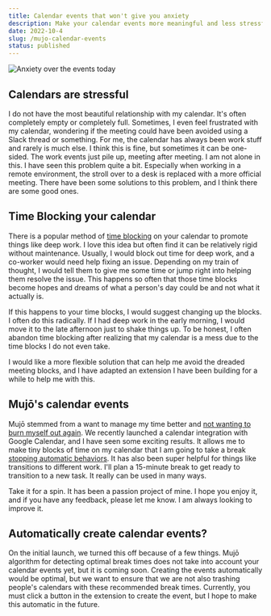 ```yaml
---
title: Calendar events that won't give you anxiety
description: Make your calendar events more meaningful and less stressful using Mujō.
date: 2022-10-4
slug: /mujo-calendar-events
status: published
---
```



![Anxiety over the events today](./calendar.png)

## Calendars are stressful

I do not have the most beautiful relationship with my calendar. It's often completely empty or completely full. Sometimes, I even feel frustrated with my calendar, wondering if the meeting could have been avoided using a Slack thread or something. For me, the calendar has always been work stuff and rarely is much else. I think this is fine, but sometimes it can be one-sided. The work events just pile up, meeting after meeting. I am not alone in this. I have seen this problem quite a bit. Especially when working in a remote environment, the stroll over to a desk is replaced with a more official meeting. There have been some solutions to this problem, and I think there are some good ones.

## Time Blocking your calendar

There is a popular method of [time blocking](https://todoist.com/productivity-methods/time-blocking) on your calendar to promote things like deep work. I love this idea but often find it can be relatively rigid without maintenance. Usually, I would block out time for deep work, and a co-worker would need help fixing an issue. Depending on my train of thought, I would tell them to give me some time or jump right into helping them resolve the issue. This happens so often that those time blocks become hopes and dreams of what a person's day could be and not what it actually is.

If this happens to your time blocks, I would suggest changing up the blocks. I often do this radically. If I had deep work in the early morning, I would move it to the late afternoon just to shake things up. To be honest, I often abandon time blocking after realizing that my calendar is a mess due to the time blocks I do not even take.

I would like a more flexible solution that can help me avoid the dreaded meeting blocks, and I have adapted an extension I have been building for a while to help me with this.

## Mujō's calendar events

Mujō stemmed from a want to manage my time better and [not wanting to burn myself out again](/talks). We recently launched a calendar integration with Google Calendar, and I have seen some exciting results. It allows me to make tiny blocks of time on my calendar that I am going to take a break [stopping automatic behaviors](https://getmujo.com/automatic-v-controlled-behavior). It has also been super helpful for things like transitions to different work. I'll plan a 15-minute break to get ready to transition to a new task. It really can be used in many ways.

<Highlight
  title="Check out Mujō"
  description="Available on the Chrome Web Store"
  image={MujoLogo}
  href="https://chrome.google.com/webstore/detail/muj%C5%8D-be-mindful-of-your-t/pdhdkakfpnlcbipchahefkoaiohkehao"
/>

Take it for a spin. It has been a passion project of mine. I hope you enjoy it, and if you have any feedback, please let me know. I am always looking to improve it.

## Automatically create calendar events?

On the initial launch, we turned this off because of a few things. Mujō algorithm for detecting optimal break times does not take into account your calendar events yet, but it is coming soon. Creating the events automatically would be optimal, but we want to ensure that we are not also trashing people's calendars with these recommended break times. Currently, you must click a button in the extension to create the event, but I hope to make this automatic in the future.
